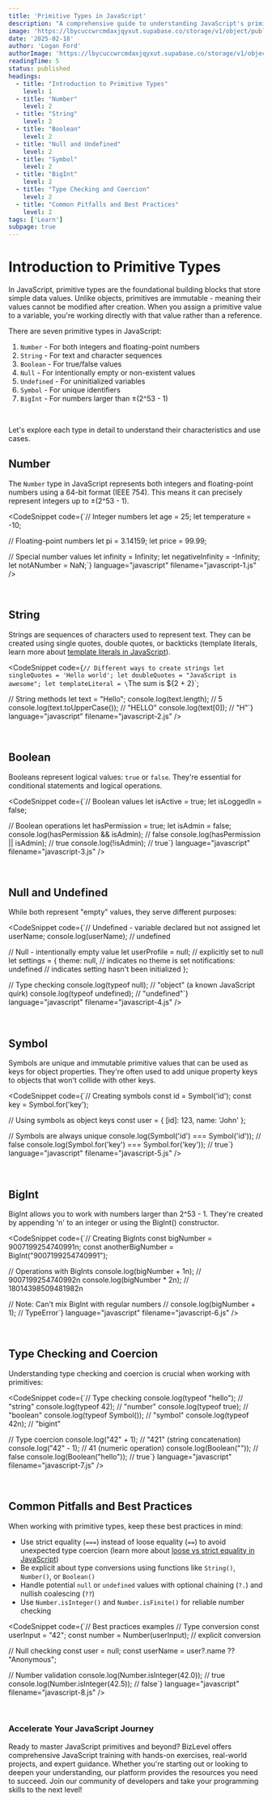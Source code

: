 ```yaml
---
title: 'Primitive Types in JavaScript'
description: "A comprehensive guide to understanding JavaScript's primitive data types - the fundamental building blocks of the language."
image: 'https://lbycuccwrcmdaxjqyxut.supabase.co/storage/v1/object/public/blog-images/how-to-write-javascript.png'
date: '2025-02-18'
author: 'Logan Ford'
authorImage: 'https://lbycuccwrcmdaxjqyxut.supabase.co/storage/v1/object/public/user-profile-pictures/3a57d7e8-8b80-483b-93d0-70fe1f06b0c0/logo.png?u=1l5im5h5n6e5'
readingTime: 5
status: published
headings:
  - title: "Introduction to Primitive Types"
    level: 1
  - title: "Number"
    level: 2
  - title: "String"
    level: 2
  - title: "Boolean"
    level: 2
  - title: "Null and Undefined"
    level: 2
  - title: "Symbol"
    level: 2
  - title: "BigInt"
    level: 2
  - title: "Type Checking and Coercion"
    level: 2
  - title: "Common Pitfalls and Best Practices"
    level: 2
tags: ['Learn']
subpage: true
---
```



# Introduction to Primitive Types

In JavaScript, primitive types are the foundational building blocks that store simple data values. Unlike objects, primitives are immutable - meaning their values cannot be modified after creation. When you assign a primitive value to a variable, you're working directly with that value rather than a reference.

There are seven primitive types in JavaScript:

1. `Number` - For both integers and floating-point numbers
2. `String` - For text and character sequences
3. `Boolean` - For true/false values
4. `Null` - For intentionally empty or non-existent values
5. `Undefined` - For uninitialized variables
6. `Symbol` - For unique identifiers
7. `BigInt` - For numbers larger than ±(2^53 - 1)

<br />

Let's explore each type in detail to understand their characteristics and use cases.

## Number

The `Number` type in JavaScript represents both integers and floating-point numbers using a 64-bit format (IEEE 754). This means it can precisely represent integers up to ±(2^53 - 1).

<CodeSnippet code={`// Integer numbers
let age = 25;
let temperature = -10;

// Floating-point numbers
let pi = 3.14159;
let price = 99.99;

// Special number values
let infinity = Infinity;
let negativeInfinity = -Infinity;
let notANumber = NaN;`} language="javascript" filename="javascript-1.js" />

<br />

## String

Strings are sequences of characters used to represent text. They can be created using single quotes, double quotes, or backticks (template literals, learn more about [template literals in JavaScript](/javascript-fundamentals/javascript-format-strings-with-variables)).

<CodeSnippet code={`// Different ways to create strings
let singleQuotes = 'Hello world';
let doubleQuotes = "JavaScript is awesome";
let templateLiteral = \`The sum is \${2 + 2}\`;

// String methods
let text = "Hello";
console.log(text.length);        // 5
console.log(text.toUpperCase()); // "HELLO"
console.log(text[0]);           // "H"`} language="javascript" filename="javascript-2.js" />

<br />

## Boolean

Booleans represent logical values: `true` or `false`. They're essential for conditional statements and logical operations.

<CodeSnippet code={`// Boolean values
let isActive = true;
let isLoggedIn = false;

// Boolean operations
let hasPermission = true;
let isAdmin = false;
console.log(hasPermission && isAdmin); // false
console.log(hasPermission || isAdmin); // true
console.log(!isAdmin);                 // true`} language="javascript" filename="javascript-3.js" />

<br />

## Null and Undefined

While both represent "empty" values, they serve different purposes:

<CodeSnippet code={`// Undefined - variable declared but not assigned
let userName;
console.log(userName);        // undefined

// Null - intentionally empty value
let userProfile = null;      // explicitly set to null
let settings = {
  theme: null,              // indicates no theme is set
  notifications: undefined  // indicates setting hasn't been initialized
};

// Type checking
console.log(typeof null);      // "object" (a known JavaScript quirk)
console.log(typeof undefined); // "undefined"`} language="javascript" filename="javascript-4.js" />

<br />

## Symbol

Symbols are unique and immutable primitive values that can be used as keys for object properties. They're often used to add unique property keys to objects that won't collide with other keys.

<CodeSnippet code={`// Creating symbols
const id = Symbol('id');
const key = Symbol.for('key');

// Using symbols as object keys
const user = {
  [id]: 123,
  name: 'John'
};

// Symbols are always unique
console.log(Symbol('id') === Symbol('id')); // false
console.log(Symbol.for('key') === Symbol.for('key')); // true`} language="javascript" filename="javascript-5.js" />

<br />

## BigInt

BigInt allows you to work with numbers larger than 2^53 - 1. They're created by appending 'n' to an integer or using the BigInt() constructor.

<CodeSnippet code={`// Creating BigInts
const bigNumber = 9007199254740991n;
const anotherBigNumber = BigInt("9007199254740991");

// Operations with BigInts
console.log(bigNumber + 1n);  // 9007199254740992n
console.log(bigNumber * 2n);  // 18014398509481982n

// Note: Can't mix BigInt with regular numbers
// console.log(bigNumber + 1);  // TypeError`} language="javascript" filename="javascript-6.js" />

<br />

## Type Checking and Coercion

Understanding type checking and coercion is crucial when working with primitives:

<CodeSnippet code={`// Type checking
console.log(typeof "hello");     // "string"
console.log(typeof 42);          // "number"
console.log(typeof true);        // "boolean"
console.log(typeof Symbol());    // "symbol"
console.log(typeof 42n);         // "bigint"

// Type coercion
console.log("42" + 1);           // "421" (string concatenation)
console.log("42" - 1);           // 41 (numeric operation)
console.log(Boolean(""));        // false
console.log(Boolean("hello"));   // true`} language="javascript" filename="javascript-7.js" />

<br />

## Common Pitfalls and Best Practices

When working with primitive types, keep these best practices in mind:

- Use strict equality (`===`) instead of loose equality (`==`) to avoid unexpected type coercion (learn more about [loose vs strict equality in JavaScript](/javascript-fundamentals/loose-vs-strict-equality-in-javascript))
- Be explicit about type conversions using functions like `String()`, `Number()`, or `Boolean()`
- Handle potential `null` or `undefined` values with optional chaining (`?.`) and nullish coalescing (`??`)
- Use `Number.isInteger()` and `Number.isFinite()` for reliable number checking

<CodeSnippet code={`// Best practices examples
// Type conversion
const userInput = "42";
const number = Number(userInput);    // explicit conversion

// Null checking
const user = null;
const userName = user?.name ?? "Anonymous";

// Number validation
console.log(Number.isInteger(42.0));  // true
console.log(Number.isInteger(42.5));  // false`} language="javascript" filename="javascript-8.js" />

<br />

### Accelerate Your JavaScript Journey

Ready to master JavaScript primitives and beyond? BizLevel offers comprehensive JavaScript training with hands-on exercises, real-world projects, and expert guidance. Whether you're starting out or looking to deepen your understanding, our platform provides the resources you need to succeed. Join our community of developers and take your programming skills to the next level!
